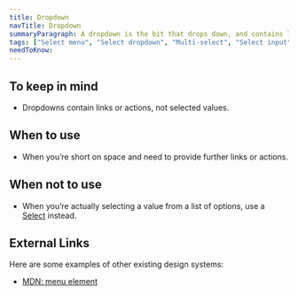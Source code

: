 ```yaml
---
title: Dropdown
navTitle: Dropdown
summaryParagraph: A dropdown is the bit that drops down, and contains links or actions, NOT selected values.
tags: ["Select menu", "Select dropdown", "Multi-select", "Select input"]
needToKnow:
---
```


## To keep in mind

*   Dropdowns contain links or actions, not selected values.

## When to use

*   When you’re short on space and need to provide further links or actions.


## When not to use

*   When you’re actually selecting a value from a list of options, use a [Select](/components/select) instead.

## External Links

Here are some examples of other existing design systems:

- [MDN: menu element](https://developer.mozilla.org/en-US/docs/Web/HTML/Element/menu)

